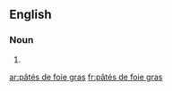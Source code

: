 ==English==

===Noun===
{{head|en|noun plural form}}

# {{plural of|pâté de foie gras|lang=en}}

[[ar:pâtés de foie gras]]
[[fr:pâtés de foie gras]]